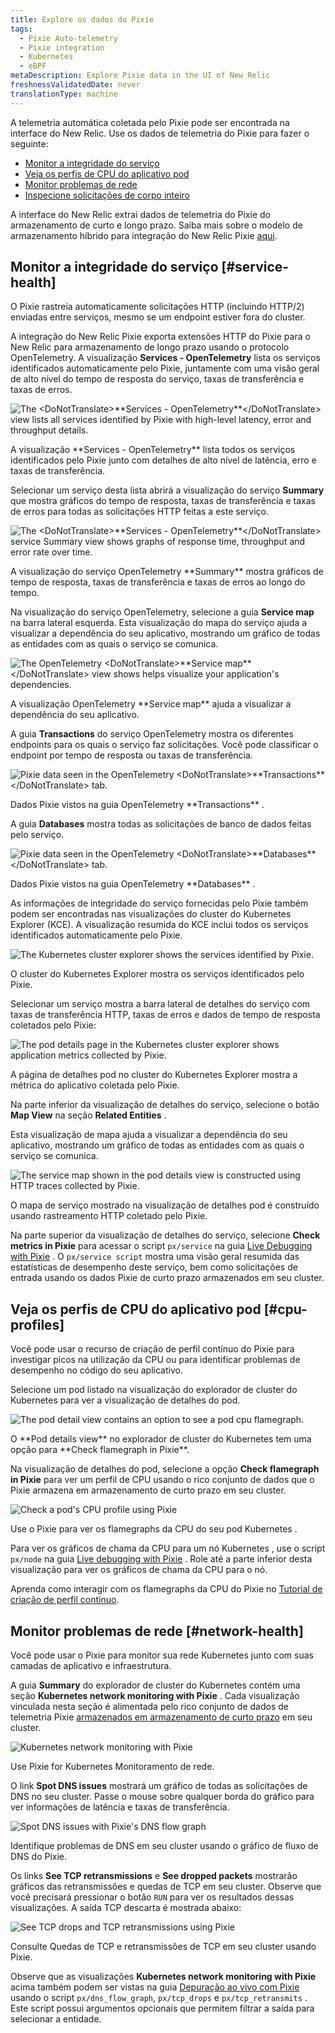 ```yaml
---
title: Explore os dados do Pixie
tags:
  - Pixie Auto-telemetry
  - Pixie integration
  - Kubernetes
  - eBPF
metaDescription: Explore Pixie data in the UI of New Relic
freshnessValidatedDate: never
translationType: machine
---
```















A telemetria automática coletada pelo Pixie pode ser encontrada na interface do New Relic. Use os dados de telemetria do Pixie para fazer o seguinte:

* [Monitor a integridade do serviço](#service-health)
* [Veja os perfis de CPU do aplicativo pod](#cpu-profiles)
* [Monitor problemas de rede](#network-health)
* [Inspecione solicitações de corpo inteiro](/docs/kubernetes-pixie/auto-telemetry-pixie/understand-use-data/pixie-entities)

A interface do New Relic extrai dados de telemetria do Pixie do armazenamento de curto e longo prazo. Saiba mais sobre o modelo de armazenamento híbrido para integração do New Relic Pixie [aqui](/docs/kubernetes-pixie/auto-telemetry-pixie/understand-use-data/overview).

## Monitor a integridade do serviço [#service-health]

O Pixie rastreia automaticamente solicitações HTTP (incluindo HTTP/2) enviadas entre serviços, mesmo se um endpoint estiver fora do cluster.

A integração do New Relic Pixie exporta extensões HTTP do Pixie para o New Relic para armazenamento de longo prazo usando o protocolo OpenTelemetry. A visualização <DoNotTranslate>**Services - OpenTelemetry**</DoNotTranslate> lista os serviços identificados automaticamente pelo Pixie, juntamente com uma visão geral de alto nível do tempo de resposta do serviço, taxas de transferência e taxas de erros.

<img
  title="The <DoNotTranslate>**Services - OpenTelemetry**</DoNotTranslate> view lists all services identified by Pixie with high-level latency, error and throughput details."
  alt="The <DoNotTranslate>**Services - OpenTelemetry**</DoNotTranslate> view lists all services identified by Pixie with high-level latency, error and throughput details."
  src={pixieServicesOtel}
/>

<figcaption>
  A visualização <DoNotTranslate>**Services - OpenTelemetry**</DoNotTranslate> lista todos os serviços identificados pelo Pixie junto com detalhes de alto nível de latência, erro e taxas de transferência.
</figcaption>

Selecionar um serviço desta lista abrirá a visualização do serviço <DoNotTranslate>**Summary**</DoNotTranslate> que mostra gráficos do tempo de resposta, taxas de transferência e taxas de erros para todas as solicitações HTTP feitas a este serviço.

<img
  title="The <DoNotTranslate>**Services - OpenTelemetry**</DoNotTranslate> service Summary view shows graphs of response time, throughput and error rate over time."
  alt="The <DoNotTranslate>**Services - OpenTelemetry**</DoNotTranslate> service Summary view shows graphs of response time, throughput and error rate over time."
  src={pixieServicesOtelDetails}
/>

<figcaption>
  A visualização do serviço OpenTelemetry <DoNotTranslate>**Summary**</DoNotTranslate> mostra gráficos de tempo de resposta, taxas de transferência e taxas de erros ao longo do tempo.
</figcaption>

Na visualização do serviço OpenTelemetry, selecione a guia <DoNotTranslate>**Service map**</DoNotTranslate> na barra lateral esquerda. Esta visualização do mapa do serviço ajuda a visualizar a dependência do seu aplicativo, mostrando um gráfico de todas as entidades com as quais o serviço se comunica.

<img
  title="The OpenTelemetry <DoNotTranslate>**Service map**</DoNotTranslate> view shows helps visualize your application's dependencies."
  alt="The OpenTelemetry <DoNotTranslate>**Service map**</DoNotTranslate> view shows helps visualize your application's dependencies."
  src={pixieServiceOtelMap}
/>

<figcaption>
  A visualização OpenTelemetry <DoNotTranslate>**Service map**</DoNotTranslate> ajuda a visualizar a dependência do seu aplicativo.
</figcaption>

A guia <DoNotTranslate>**Transactions**</DoNotTranslate> do serviço OpenTelemetry mostra os diferentes endpoints para os quais o serviço faz solicitações. Você pode classificar o endpoint por tempo de resposta ou taxas de transferência.

<img
  title="Pixie data seen in the OpenTelemetry <DoNotTranslate>**Transactions**</DoNotTranslate> tab. "
  alt="Pixie data seen in the OpenTelemetry <DoNotTranslate>**Transactions**</DoNotTranslate> tab. "
  src={pixieServicesOtelTransactions}
/>

<figcaption>
  Dados Pixie vistos na guia OpenTelemetry <DoNotTranslate>**Transactions**</DoNotTranslate> .
</figcaption>

A guia <DoNotTranslate>**Databases**</DoNotTranslate> mostra todas as solicitações de banco de dados feitas pelo serviço.

<img
  title="Pixie data seen in the OpenTelemetry <DoNotTranslate>**Databases**</DoNotTranslate> tab."
  alt="Pixie data seen in the OpenTelemetry <DoNotTranslate>**Databases**</DoNotTranslate> tab."
  src={pixieServicesOtelDatabases}
/>

<figcaption>
  Dados Pixie vistos na guia OpenTelemetry <DoNotTranslate>**Databases**</DoNotTranslate> .
</figcaption>

As informações de integridade do serviço fornecidas pelo Pixie também podem ser encontradas nas visualizações do cluster do Kubernetes Explorer (KCE). A visualização resumida do KCE inclui todos os serviços identificados automaticamente pelo Pixie.

<img
  title="The Kubernetes cluster explorer shows the services identified by Pixie."
  alt="The Kubernetes cluster explorer shows the services identified by Pixie."
  src={pixieKce}
/>

<figcaption>
  O cluster do Kubernetes Explorer mostra os serviços identificados pelo Pixie.
</figcaption>

Selecionar um serviço mostra a barra lateral de detalhes do serviço com taxas de transferência HTTP, taxas de erros e dados de tempo de resposta coletados pelo Pixie:

<img
  title="The pod details page in the Kubernetes cluster explorer shows application metrics collected by Pixie."
  alt="The pod details page in the Kubernetes cluster explorer shows application metrics collected by Pixie."
  src={pixieKcePodDetails}
/>

<figcaption>
  A página de detalhes pod no cluster do Kubernetes Explorer mostra a métrica do aplicativo coletada pelo Pixie.
</figcaption>

Na parte inferior da visualização de detalhes do serviço, selecione o botão <DoNotTranslate>**Map View**</DoNotTranslate> na seção <DoNotTranslate>**Related Entities**</DoNotTranslate> .

Esta visualização de mapa ajuda a visualizar a dependência do seu aplicativo, mostrando um gráfico de todas as entidades com as quais o serviço se comunica.

<img
  title="The service map shown in the pod details view is constructed using HTTP traces collected by Pixie."
  alt="The service map shown in the pod details view is constructed using HTTP traces collected by Pixie."
  src={pixieKcePodDetailsMap}
/>

<figcaption>
  O mapa de serviço mostrado na visualização de detalhes pod é construído usando rastreamento HTTP coletado pelo Pixie.
</figcaption>

Na parte superior da visualização de detalhes do serviço, selecione <DoNotTranslate>**Check metrics in Pixie**</DoNotTranslate> para acessar o script `px/service` na guia [Live Debugging with Pixie](/docs/kubernetes-pixie/auto-telemetry-pixie/understand-use-data/live-debugging-with-pixie) . O `px/service script` mostra uma visão geral resumida das estatísticas de desempenho deste serviço, bem como solicitações de entrada usando os dados Pixie de curto prazo armazenados em seu cluster.

## Veja os perfis de CPU do aplicativo pod [#cpu-profiles]

Você pode usar o recurso de criação de perfil contínuo do Pixie para investigar picos na utilização da CPU ou para identificar problemas de desempenho no código do seu aplicativo.

Selecione um pod listado na visualização do explorador de cluster do Kubernetes para ver a visualização de detalhes do pod.

<img
  title="The pod detail view contains an option to see a pod cpu flamegraph."
  alt="The pod detail view contains an option to see a pod cpu flamegraph."
  src={pixieKcePod}
/>

<figcaption>
  O <DoNotTranslate>**Pod details view**</DoNotTranslate> no explorador de cluster do Kubernetes tem uma opção para <DoNotTranslate>**Check flamegraph in Pixie**</DoNotTranslate>.
</figcaption>

Na visualização de detalhes do pod, selecione a opção <DoNotTranslate>**Check flamegraph in Pixie**</DoNotTranslate> para ver um perfil de CPU usando o rico conjunto de dados que o Pixie armazena em armazenamento de curto prazo em seu cluster.

<img
  title="Check a pod's CPU profile using Pixie"
  alt="Check a pod's CPU profile using Pixie"
  src={pixieCpuProfile}
/>

<figcaption>
  Use o Pixie para ver os flamegraphs da CPU do seu pod Kubernetes .
</figcaption>

Para ver os gráficos de chama da CPU para um nó Kubernetes , use o script `px/node` na guia [Live debugging with Pixie](/docs/kubernetes-pixie/auto-telemetry-pixie/understand-use-data/live-debugging-with-pixie) . Role até a parte inferior desta visualização para ver os gráficos de chama da CPU para o nó.

Aprenda como interagir com os flamegraphs da CPU do Pixie no [Tutorial de criação de perfil contínuo](https://docs.px.dev/tutorials/pixie-101/profiler/).

## Monitor problemas de rede [#network-health]

Você pode usar o Pixie para monitor sua rede Kubernetes junto com suas camadas de aplicativo e infraestrutura.

A guia <DoNotTranslate>**Summary**</DoNotTranslate> do explorador de cluster do Kubernetes contém uma seção <DoNotTranslate>**Kubernetes network monitoring with Pixie**</DoNotTranslate> . Cada visualização vinculada nesta seção é alimentada pelo rico conjunto de dados de telemetria Pixie [armazenados em armazenamento de curto prazo](/docs/kubernetes-pixie/auto-telemetry-pixie/understand-use-data/overview) em seu cluster.

<img
  title="Kubernetes network monitoring with Pixie"
  alt="Kubernetes network monitoring with Pixie"
  src={pixieNetworkMonitoring}
/>

<figcaption>
  Use Pixie for Kubernetes Monitoramento de rede.
</figcaption>

O link <DoNotTranslate>**Spot DNS issues**</DoNotTranslate> mostrará um gráfico de todas as solicitações de DNS no seu cluster. Passe o mouse sobre qualquer borda do gráfico para ver informações de latência e taxas de transferência.

<img
  title="Spot DNS issues with Pixie's DNS flow graph"
  alt="Spot DNS issues with Pixie's DNS flow graph"
  src={pixieDnsFlowGraph}
/>

<figcaption>
  Identifique problemas de DNS em seu cluster usando o gráfico de fluxo de DNS do Pixie.
</figcaption>

Os links <DoNotTranslate>**See TCP retransmissions**</DoNotTranslate> e <DoNotTranslate>**See dropped packets**</DoNotTranslate> mostrarão gráficos das retransmissões e quedas de TCP em seu cluster. Observe que você precisará pressionar o botão `RUN` para ver os resultados dessas visualizações. A saída TCP descarta é mostrada abaixo:

<img
  title="See TCP drops and TCP retransmissions using Pixie"
  alt="See TCP drops and TCP retransmissions using Pixie"
  src={pixieTcpDrops}
/>

<figcaption>
  Consulte Quedas de TCP e retransmissões de TCP em seu cluster usando Pixie.
</figcaption>

Observe que as visualizações <DoNotTranslate>**Kubernetes network monitoring with Pixie**</DoNotTranslate> acima também podem ser vistas na guia [Depuração ao vivo com Pixie](/docs/kubernetes-pixie/auto-telemetry-pixie/understand-use-data/live-debugging-with-pixie) usando o script `px/dns_flow_graph`, `px/tcp_drops` e `px/tcp_retransmits` . Este script possui argumentos opcionais que permitem filtrar a saída para selecionar a entidade.
